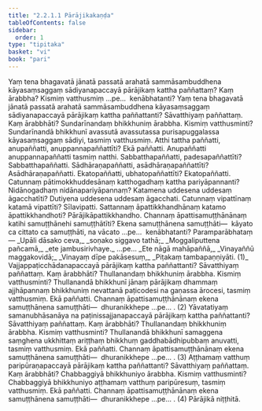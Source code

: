 ```yaml
---
title: "2.2.1.1 Pārājikakaṇḍa"
tableOfContents: false
sidebar:
  order: 1
type: "tipitaka"
basket: "vi"
book: "pari"
---
```



<DynamicBreadcrumb />

<Division number="247" book="pari">

<Paragraph number="1011" book="pari">
Yaṃ tena bhagavatā jānatā passatā arahatā sammāsambuddhena kāyasaṃsaggaṃ sādiyanapaccayā pārājikaṃ kattha paññattaṃ? Kaṃ ārabbha? Kismiṃ vatthusmiṃ …pe…  kenābhatanti?
</Paragraph>

<Paragraph number="1012" book="pari">
Yaṃ tena bhagavatā jānatā passatā arahatā sammāsambuddhena kāyasaṃsaggaṃ sādiyanapaccayā pārājikaṃ kattha paññattanti? Sāvatthiyaṃ paññattaṃ. Kaṃ ārabbhāti? Sundarīnandaṃ bhikkhuniṃ ārabbha. Kismiṃ vatthusminti? Sundarīnandā bhikkhunī avassutā avassutassa purisapuggalassa kāyasaṃsaggaṃ sādiyi, tasmiṃ vatthusmiṃ. Atthi tattha paññatti, anupaññatti, anuppannapaññattīti? Ekā paññatti. Anupaññatti anuppannapaññatti tasmiṃ natthi. Sabbatthapaññatti, padesapaññattīti? Sabbatthapaññatti. Sādhāraṇapaññatti, asādhāraṇapaññattīti? Asādhāraṇapaññatti. Ekatopaññatti, ubhatopaññattīti? Ekatopaññatti. Catunnaṃ pātimokkhuddesānaṃ katthogadhaṃ kattha pariyāpannanti? Nidānogadhaṃ nidānapariyāpannaṃ? Katamena uddesena uddesaṃ āgacchatīti? Dutiyena uddesena uddesaṃ āgacchati. Catunnaṃ vipattīnaṃ katamā vipattīti? Sīlavipatti. Sattannaṃ āpattikkhandhānaṃ katamo āpattikkhandhoti? Pārājikāpattikkhandho. Channaṃ āpattisamuṭṭhānānaṃ katihi samuṭṭhānehi samuṭṭhātīti? Ekena samuṭṭhānena samuṭṭhāti—  kāyato ca cittato ca samuṭṭhāti, na vācato …pe…  kenābhatanti? Paramparābhataṃ—
</Paragraph>

<Paragraph number="1013" type="verses" book="pari">
_Upāli dāsako ceva,_  
_soṇako siggavo tathā;_  
_Moggaliputtena pañcamā,_  
_ete jambusirivhaye._  


</Paragraph>
</Division>

<Paragraph number="1014" type="center" book="pari">
…pe…


</Paragraph>

<Paragraph number="1015" type="verses" book="pari">
_Ete nāgā mahāpaññā,_  
_Vinayaññū maggakovidā;_  
_Vinayaṃ dīpe pakāsesuṃ,_  
_Piṭakaṃ tambapaṇṇiyāti. (1)_  

</Paragraph>

<Paragraph number="1016" book="pari">
Vajjappaṭicchādanapaccayā pārājikaṃ kattha paññattanti? Sāvatthiyaṃ paññattaṃ. Kaṃ ārabbhāti? Thullanandaṃ bhikkhuniṃ ārabbha. Kismiṃ vatthusminti? Thullanandā bhikkhunī jānaṃ pārājikaṃ dhammaṃ ajjhāpannaṃ bhikkhuniṃ nevattanā paṭicodesi na gaṇassa ārocesi, tasmiṃ vatthusmiṃ. Ekā paññatti. Channaṃ āpattisamuṭṭhānānaṃ ekena samuṭṭhānena samuṭṭhāti—  dhuranikkhepe …pe… . (2)
</Paragraph>

<Paragraph number="1017" book="pari">
Yāvatatiyaṃ samanubhāsanāya na paṭinissajjanapaccayā pārājikaṃ kattha paññattanti? Sāvatthiyaṃ paññattaṃ. Kaṃ ārabbhāti? Thullanandaṃ bhikkhuniṃ ārabbha. Kismiṃ vatthusminti? Thullanandā bhikkhunī samaggena saṃghena ukkhittaṃ ariṭṭhaṃ bhikkhuṃ gaddhabādhipubbaṃ anuvatti, tasmiṃ vatthusmiṃ. Ekā paññatti. Channaṃ āpattisamuṭṭhānānaṃ ekena samuṭṭhānena samuṭṭhāti—  dhuranikkhepe …pe… . (3)
</Paragraph>

<Paragraph number="1018" book="pari">
Aṭṭhamaṃ vatthuṃ paripūraṇapaccayā pārājikaṃ kattha paññattanti? Sāvatthiyaṃ paññattaṃ. Kaṃ ārabbhāti? Chabbaggiyā bhikkhuniyo ārabbha. Kismiṃ vatthusminti? Chabbaggiyā bhikkhuniyo aṭṭhamaṃ vatthuṃ paripūresuṃ, tasmiṃ vatthusmiṃ. Ekā paññatti. Channaṃ āpattisamuṭṭhānānaṃ ekena samuṭṭhānena samuṭṭhāti—  dhuranikkhepe …pe… . (4)

</Paragraph>

<Paragraph number="1019" type="center" book="pari">
Pārājikā niṭṭhitā.
</Paragraph>